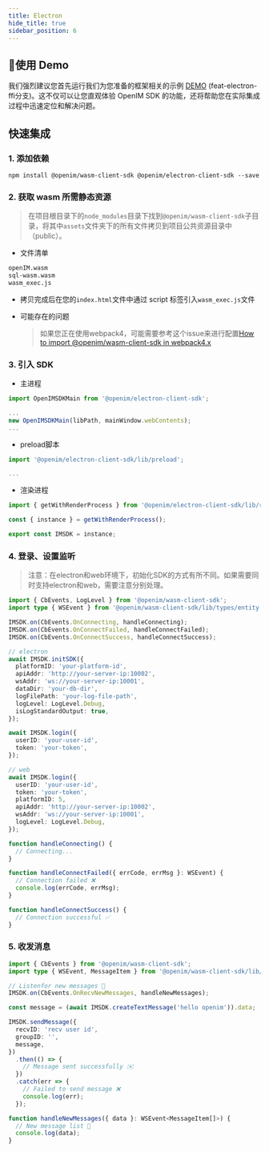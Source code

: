 ```yaml
---
title: Electron
hide_title: true
sidebar_position: 6
---
```



## 🚀使用 Demo
我们强烈建议您首先运行我们为您准备的框架相关的示例 [DEMO](https://github.com/openimsdk/openim-electron-demo) (feat-electron-ffi分支)。这不仅可以让您直观体验 OpenIM SDK 的功能，还将帮助您在实际集成过程中迅速定位和解决问题。


## 快速集成

### 1. 添加依赖

```shell
npm install @openim/wasm-client-sdk @openim/electron-client-sdk --save
```

### 2. 获取 wasm 所需静态资源

> 在项目根目录下的`node_modules`目录下找到`@openim/wasm-client-sdk`子目录，将其中`assets`文件夹下的所有文件拷贝到项目公共资源目录中（public）。

- 文件清单

```bash
openIM.wasm
sql-wasm.wasm
wasm_exec.js
```

- 拷贝完成后在您的`index.html`文件中通过 script 标签引入`wasm_exec.js`文件

- 可能存在的问题
  > 如果您正在使用webpack4，可能需要参考这个issue来进行配置[How to import @openim/wasm-client-sdk in webpack4.x](https://github.com/openimsdk/open-im-sdk-web-wasm/issues/73)

### 3. 引入 SDK

- 主进程

```typescript
import OpenIMSDKMain from '@openim/electron-client-sdk';

...
new OpenIMSDKMain(libPath, mainWindow.webContents);
...
```

- preload脚本

```typescript
import '@openim/electron-client-sdk/lib/preload';

...
```

- 渲染进程

```typescript
import { getWithRenderProcess } from '@openim/electron-client-sdk/lib/render';

const { instance } = getWithRenderProcess();

export const IMSDK = instance;
```

### 4. 登录、设置监听
> 注意：在electron和web环境下，初始化SDK的方式有所不同。如果需要同时支持electron和web，需要注意分别处理。

```typescript
import { CbEvents, LogLevel } from '@openim/wasm-client-sdk';
import type { WSEvent } from '@openim/wasm-client-sdk/lib/types/entity';

IMSDK.on(CbEvents.OnConnecting, handleConnecting);
IMSDK.on(CbEvents.OnConnectFailed, handleConnectFailed);
IMSDK.on(CbEvents.OnConnectSuccess, handleConnectSuccess);

// electron
await IMSDK.initSDK({
  platformID: 'your-platform-id',
  apiAddr: 'http://your-server-ip:10002',
  wsAddr: 'ws://your-server-ip:10001',
  dataDir: 'your-db-dir',
  logFilePath: 'your-log-file-path',
  logLevel: LogLevel.Debug,
  isLogStandardOutput: true,
});

await IMSDK.login({
  userID: 'your-user-id',
  token: 'your-token',
});

// web
await IMSDK.login({
  userID: 'your-user-id',
  token: 'your-token',
  platformID: 5,
  apiAddr: 'http://your-server-ip:10002',
  wsAddr: 'ws://your-server-ip:10001',
  logLevel: LogLevel.Debug,
});

function handleConnecting() {
  // Connecting...
}

function handleConnectFailed({ errCode, errMsg }: WSEvent) {
  // Connection failed ❌
  console.log(errCode, errMsg);
}

function handleConnectSuccess() {
  // Connection successful ✅
}
```

### 5. 收发消息

```typescript
import { CbEvents } from '@openim/wasm-client-sdk';
import type { WSEvent, MessageItem } from '@openim/wasm-client-sdk/lib/types/entity';

// Listenfor new messages 📩
IMSDK.on(CbEvents.OnRecvNewMessages, handleNewMessages);

const message = (await IMSDK.createTextMessage('hello openim')).data;

IMSDK.sendMessage({
  recvID: 'recv user id',
  groupID: '',
  message,
})
  .then(() => {
    // Message sent successfully ✉️
  })
  .catch(err => {
    // Failed to send message ❌
    console.log(err);
  });

function handleNewMessages({ data }: WSEvent<MessageItem[]>) {
  // New message list 📨
  console.log(data);
}
```